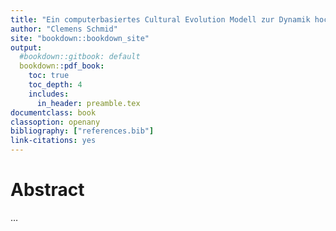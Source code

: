 ```yaml
---
title: "Ein computerbasiertes Cultural Evolution Modell zur Dynamik hoch erfolgreicher Meme am Fallbeispiel europäisch-bronzezeitlicher Bestattungssitten"
author: "Clemens Schmid"
site: "bookdown::bookdown_site"
output:
  #bookdown::gitbook: default
  bookdown::pdf_book:
    toc: true
    toc_depth: 4
    includes:
      in_header: preamble.tex
documentclass: book
classoption: openany
bibliography: ["references.bib"]
link-citations: yes
---
```


# Abstract {-}

...
